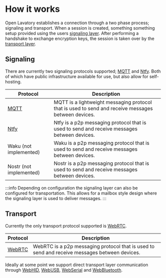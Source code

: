 # How it works

Open Lavatory establishes a connection through a two phase process; signaling and transport.
When a session is created, something something setup provided using the users [signaling layer](/api/signaling).
After performing a handshake to exchange encryption keys, the session is taken over by the [transport layer](/api/transport).

## Signaling

There are currently two signaling protocols supported; [MQTT](/api/signaling/mqtt) and [Ntfy](/api/signaling/ntfy).
Both of which have public infrastructure available for use, but also allow for self-hosting.

| Protocol | Description |
|----------|-------------|
| [MQTT](/api/signaling/mqtt) | MQTT is a lightweight messaging protocol that is used to send and receive messages between devices. |
| [Ntfy](/api/signaling/ntfy) | Ntfy is a p2p messaging protocol that is used to send and receive messages between devices. |
| Waku (not implemented) | Waku is a p2p messaging protocol that is used to send and receive messages between devices. |
| Nostr (not implemented) | Nostr is a p2p messaging protocol that is used to send and receive messages between devices. |

:::info
Depending on configuration the signaling layer can also be configured for transportation.
This allows for a mailbox style design where the signaling layer is used to deliver messages.
:::

## Transport

Currently the only transport protocol supported is [WebRTC](/api/transport/webrtc).

| Protocol | Description |
|----------|-------------|
| [WebRTC](/api/transport/webrtc) | WebRTC is a p2p messaging protocol that is used to send and receive messages between devices. |

Ideally at some point we support direct transport layer communication through [WebHID](), [WebUSB](), [WebSerial]() and [WebBluetooth]().